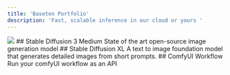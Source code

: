 ```yaml
---
title: 'Baseten Portfolio'
description: 'Fast, scalable inference in our cloud or yours '
---
```

<Frame caption="My deployed models">
  <img src="/images/scrnli_01-08-2024 19-20-38.png" />
</Frame>
## Stable Diffusion 3 Medium
State of the art open-source image generation model
## Stable Diffusion XL
A text to image foundation model that generates detailed images from short prompts.
## ComfyUI Workflow
Run your comfyUI workflow as an API